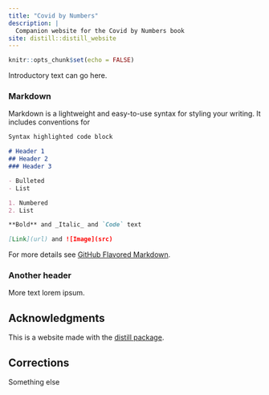 ```yaml
---
title: "Covid by Numbers"
description: |
  Companion website for the Covid by Numbers book
site: distill::distill_website
---
```


```r
knitr::opts_chunk$set(echo = FALSE)
```

Introductory text can go here.

### Markdown

Markdown is a lightweight and easy-to-use syntax for styling your writing. It includes conventions for

```markdown
Syntax highlighted code block

# Header 1
## Header 2
### Header 3

- Bulleted
- List

1. Numbered
2. List

**Bold** and _Italic_ and `Code` text

[Link](url) and ![Image](src)
```

For more details see [GitHub Flavored Markdown](https://guides.github.com/features/mastering-markdown/).

### Another header


More text lorem ipsum.

## Acknowledgments {.appendix}

This is a website made with the [distill package](https://rstudio.github.io/distill/).

## Corrections  {.appendix}

Something else
